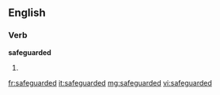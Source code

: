 ==English==

===Verb===
'''safeguarded'''

# {{past of|[[safeguard]]}}

[[fr:safeguarded]]
[[it:safeguarded]]
[[mg:safeguarded]]
[[vi:safeguarded]]
